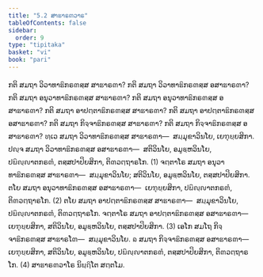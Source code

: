 ```yaml
---
title: "5.2 ສາຘາຣຓວາຣ"
tableOfContents: false
sidebar:
  order: 9
type: "tipitaka"
basket: "vi"
book: "pari"
---
```



<DynamicBreadcrumb />

<Division number="297" book="pari">

<Paragraph number="1249" book="pari">
ກຕິ ສມຖາ ວິວາທາຘິກຣຓສ຺ສ ສາຘາຣຓາ? ກຕິ ສມຖາ ວິວາທາຘິກຣຓສ຺ສ ອສາຘາຣຓາ? ກຕິ ສມຖາ ອນຸວາທາຘິກຣຓສ຺ສ ສາຘາຣຓາ? ກຕິ ສມຖາ ອນຸວາທາຘິກຣຓສ຺ສ ອສາຘາຣຓາ? ກຕິ ສມຖາ ອາປຕ຺ຕາຘິກຣຓສ຺ສ ສາຘາຣຓາ? ກຕິ ສມຖາ ອາປຕ຺ຕາຘິກຣຓສ຺ສ ອສາຘາຣຓາ? ກຕິ ສມຖາ ກິຈ຺ຈາຘິກຣຓສ຺ສ ສາຘາຣຓາ? ກຕິ ສມຖາ ກິຈ຺ຈາຘິກຣຓສ຺ສ ອສາຘາຣຓາ?
</Paragraph>

<Paragraph number="1250" book="pari">
ທ຺ເວ ສມຖາ ວິວາທາຘິກຣຓສ຺ສ ສາຘາຣຓາ—  ສມ຺ມຸຂາວິນໂຍ, ເຍຠຸຍ຺ຍສິກາ. ປຎ຺ຈ ສມຖາ ວິວາທາຘິກຣຓສ຺ສ ອສາຘາຣຓາ—  ສຕິວິນໂຍ, ອມູຬ຺ຫວິນໂຍ, ປຏິຎ຺ຎາຕກຣຓໍ, ຕສ຺ສປາປິຍສິກາ, ຕິຓວຕ຺ຖາຣໂກ. (1)
</Paragraph>

<Paragraph number="1251" book="pari">
ຈຕ຺ຕາໂຣ ສມຖາ ອນຸວາທາຘິກຣຓສ຺ສ ສາຘາຣຓາ—  ສມ຺ມຸຂາວິນໂຍ; ສຕິວິນໂຍ, ອມູຬ຺ຫວິນໂຍ, ຕສ຺ສປາປິຍສິກາ. ຕໂຍ ສມຖາ ອນຸວາທາຘິກຣຓສ຺ສ ອສາຘາຣຓາ—  ເຍຠຸຍ຺ຍສິກາ, ປຏິຎ຺ຎາຕກຣຓໍ, ຕິຓວຕ຺ຖາຣໂກ. (2)
</Paragraph>

<Paragraph number="1252" book="pari">
ຕໂຍ ສມຖາ ອາປຕ຺ຕາຘິກຣຓສ຺ສ ສາຘາຣຓາ—  ສມ຺ມຸຂາວິນໂຍ, ປຏິຎ຺ຎາຕກຣຓໍ, ຕິຓວຕ຺ຖາຣໂກ. ຈຕ຺ຕາໂຣ ສມຖາ ອາປຕ຺ຕາຘິກຣຓສ຺ສ ອສາຘາຣຓາ—  ເຍຠຸຍ຺ຍສິກາ, ສຕິວິນໂຍ, ອມູຬ຺ຫວິນໂຍ, ຕສ຺ສປາປິຍສິກາ. (3)
</Paragraph>

<Paragraph number="1253" book="pari">
ເອໂກ ສມໂຖ ກິຈ຺ຈາຘິກຣຓສ຺ສ ສາຘາຣໂຓ—  ສມ຺ມຸຂາວິນໂຍ. ຉ ສມຖາ ກິຈ຺ຈາຘິກຣຓສ຺ສ ອສາຘາຣຓາ—  ເຍຠຸຍ຺ຍສິກາ, ສຕິວິນໂຍ, ອມູຬ຺ຫວິນໂຍ, ປຏິຎ຺ຎາຕກຣຓໍ, ຕສ຺ສປາປິຍສິກາ, ຕິຓວຕ຺ຖາຣໂກ. (4)

</Paragraph>
</Division>

<Paragraph number="1254" type="center" book="pari">
ສາຘາຣຓວາໂຣ ນິຏ຺ຐິໂຕ ສຕ຺ຕໂມ.
</Paragraph>